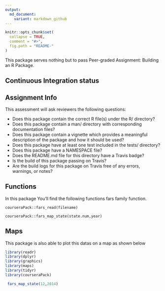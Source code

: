 ```yaml
---
output:
  md_document:
    variant: markdown_github
---
```


<!-- README.md is generated from README.Rmd. Please edit that file -->

```r
knitr::opts_chunk$set(
  collapse = TRUE,
  comment = "#>",
  fig.path = "README-"
)
```

This package serves nothing but to pass Peer-graded Assignment: Building an R Package.

## Continuous Integration status


## Assignment Info

This assessment will ask reviewers the following questions:

* Does this package contain the correct R file(s) under the R/ directory?
* Does this package contain a man/ directory with corresponding documentation files?
* Does this package contain a vignette which provides a meaningful description of the package and how it should be used?
* Does this package have at least one test included in the tests/ directory?
* Does this package have a NAMESPACE file?
* Does the README.md file for this directory have a Travis badge?
* Is the build of this package passing on Travis?
* Are the build logs for this package on Travis free of any errors, warnings, or notes?

## Functions

In this package You'll find the following functions fars family function.

`courseraPack::fars_read(filename)`

`courseraPack::fars_map_state(state.num,year)`

## Maps

This package is also able to plot this datas on a map as shown below

```r
library(readr)
library(dplyr)
library(graphics)
library(maps)
library(tidyr)
library(courseraPack)
```

```r

 fars_map_state(12,2014)
 
```




